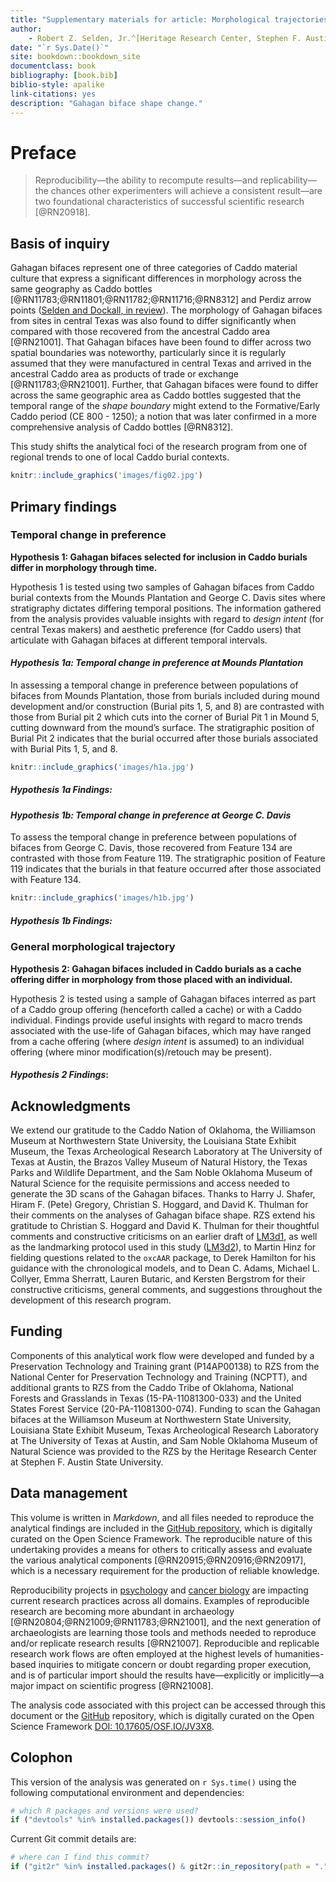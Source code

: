 ```yaml
--- 
title: "Supplementary materials for article: Morphological trajectories of Gahagan bifaces from Caddo burial contexts"
author: 
    - Robert Z. Selden, Jr.^[Heritage Research Center, Stephen F. Austin State University; Department of Biology, Stephen F. Austin State University; and Cultural Heritage Department, Jean Monnet University, zselden@sfasu.edu], John E. Dockall^[Cox|McClain Environmental Consulting, Inc.], Christian S. Hoggard^[Department of Archaeology, University of Southampton], and David K. Thulman^[Department of Anthropology, George Washington University]
date: "`r Sys.Date()`"
site: bookdown::bookdown_site
documentclass: book
bibliography: [book.bib]
biblio-style: apalike
link-citations: yes
description: "Gahagan biface shape change."
---
```


# Preface {-}

>Reproducibility---the ability to recompute results---and replicability---the chances other experimenters will achieve a consistent result---are two foundational characteristics of successful scientific research [@RN20918].

## Basis of inquiry

Gahagan bifaces represent one of three categories of Caddo material culture that express a significant differences in morphology across the same geography as Caddo bottles [@RN11783;@RN11801;@RN11782;@RN11716;@RN8312] and Perdiz arrow points ([Selden and Dockall, in review](https://github.com/seldenlab/perdiz3/blob/main/ms/perdiz3/perdiz3.pdf)). The morphology of Gahagan bifaces from sites in central Texas was also found to differ significantly when compared with those recovered from the ancestral Caddo area [@RN21001]. That Gahagan bifaces have been found to differ across two spatial boundaries was noteworthy, particularly since it is regularly assumed that they were manufactured in central Texas and arrived in the ancestral Caddo area as products of trade or exchange [@RN11783;@RN21001]. Further, that Gahagan bifaces were found to differ across the same geographic area as Caddo bottles suggested that the temporal range of the _shape boundary_ might extend to the Formative/Early Caddo period (CE 800 - 1250); a notion that was later confirmed in a more comprehensive analysis of Caddo bottles [@RN8312].

This study shifts the analytical foci of the research program from one of regional trends to one of local Caddo burial contexts.

```r
knitr::include_graphics('images/fig02.jpg')
```

## Primary findings

### Temporal change in preference

**Hypothesis 1: Gahagan bifaces selected for inclusion in Caddo burials differ in morphology through time.**

Hypothesis 1 is tested using two samples of Gahagan bifaces from Caddo burial contexts from the Mounds Plantation and George C. Davis sites where stratigraphy dictates differing temporal positions. The information gathered from the analysis provides valuable insights with regard to _design intent_ (for central Texas makers) and aesthetic preference (for Caddo users) that articulate with Gahagan bifaces at different temporal intervals.

#### _Hypothesis 1a: Temporal change in preference at Mounds Plantation_

In assessing a temporal change in preference between populations of bifaces from Mounds Plantation, those from burials included during mound development and/or construction (Burial pits 1, 5, and 8) are contrasted with those from Burial pit 2 which cuts into the corner of Burial Pit 1 in Mound 5, cutting downward from the mound's surface. The stratigraphic position of Burial Pit 2 indicates that the burial occurred after those burials associated with Burial Pits 1, 5, and 8.

```r
knitr::include_graphics('images/h1a.jpg')
```

##### _Hypothesis 1a Findings_:

#### _Hypothesis 1b: Temporal change in preference at George C. Davis_

To assess the temporal change in preference between populations of bifaces from George C. Davis, those recovered from Feature 134 are contrasted with those from Feature 119. The stratigraphic position of Feature 119 indicates that the burials in that feature occurred after those associated with Feature 134.

```r
knitr::include_graphics('images/h1b.jpg')
```

##### _Hypothesis 1b Findings_:

### General morphological trajectory

**Hypothesis 2: Gahagan bifaces included in Caddo burials as a cache offering differ in morphology from those placed with an individual.**

Hypothesis 2 is tested using a sample of Gahagan bifaces interred as part of a Caddo group offering (henceforth called a cache) or with a Caddo individual. Findings provide useful insights with regard to macro trends associated with the use-life of Gahagan bifaces, which may have ranged from a cache offering (where _design intent_ is assumed) to an individual offering (where minor modification(s)/retouch may be present).

#### _Hypothesis 2 Findings_:

## Acknowledgments

We extend our gratitude to the Caddo Nation of Oklahoma, the Williamson Museum at Northwestern State University, the Louisiana State Exhibit Museum, the Texas Archeological Research Laboratory at The University of Texas at Austin, the Brazos Valley Museum of Natural History, the Texas Parks and Wildlife Department, and the Sam Noble Oklahoma Museum of Natural Science for the requisite permissions and access needed to generate the 3D scans of the Gahagan bifaces. Thanks to Harry J. Shafer, Hiram F. (Pete) Gregory, Christian S. Hoggard, and David K. Thulman for their comments on the analyses of Gahagan biface shape. RZS extend his gratitude to Christian S. Hoggard and David K. Thulman for their thoughtful comments and constructive criticisms on an earlier draft of [LM3d1](https://github.com/aksel-blaise/gahaganmorph2/blob/master/analysis/landmarking-protocol.md), as well as the landmarking protocol used in this study ([LM3d2](https://seldenlab.github.io/gahaganmorph.3/landmarking-protocol-3d2.html)), to Martin Hinz for fielding questions related to the `oxcAAR` package, to Derek Hamilton for his guidance with the chronological models, and to Dean C. Adams, Michael L. Collyer, Emma Sherratt, Lauren Butaric, and Kersten Bergstrom for their constructive criticisms, general comments, and suggestions throughout the development of this research program.

## Funding

Components of this analytical work flow were developed and funded by a Preservation Technology and Training grant (P14AP00138) to RZS from the National Center for Preservation Technology and Training (NCPTT), and additional grants to RZS from the Caddo Tribe of Oklahoma, National Forests and Grasslands in Texas (15-PA-11081300-033) and the United States Forest Service (20-PA-11081300-074). Funding to scan the Gahagan bifaces at the Williamson Museum at Northwestern State University, Louisiana State Exhibit Museum, Texas Archeological Research Laboratory at The University of Texas at Austin, and Sam Noble Oklahoma Museum of Natural Science was provided to the RZS by the Heritage Research Center at Stephen F. Austin State University.

## Data management

This volume is written in _Markdown_, and all files needed to reproduce the analytical findings are included in the [GitHub repository](https://github.com/seldenlab/gahaganmorph.3), which is digitally curated on the Open Science Framework. The reproducible nature of this undertaking provides a means for others to critically assess and evaluate the various analytical components [@RN20915;@RN20916;@RN20917], which is a necessary requirement for the production of reliable knowledge.

Reproducibility projects in [psychology](https://osf.io/ezcuj/) and [cancer biology](https://www.cos.io/rpcb) are impacting current research practices across all domains. Examples of reproducible research are becoming more abundant in archaeology [@RN20804;@RN21009;@RN11783;@RN21001], and the next generation of archaeologists are learning those tools and methods needed to reproduce and/or replicate research results [@RN21007]. Reproducible and replicable research work flows are often employed at the highest levels of humanities-based inquiries to mitigate concern or doubt regarding proper execution, and is of particular import should the results have---explicitly or implicitly---a major impact on scientific progress [@RN21008].

The analysis code associated with this project can be accessed through this document or the [GitHub](https://github.com/seldenlab/gahaganmorph.3) repository, which is digitally curated on the Open Science Framework [DOI: 10.17605/OSF.IO/JV3X8](https://osf.io/jv3x8/).

## Colophon

This version of the analysis was generated on `r Sys.time()` using the following computational environment and dependencies: 

```r
# which R packages and versions were used?
if ("devtools" %in% installed.packages()) devtools::session_info()
```

Current Git commit details are:

```r
# where can I find this commit? 
if ("git2r" %in% installed.packages() & git2r::in_repository(path = ".")) git2r::repository(here::here())  
```
